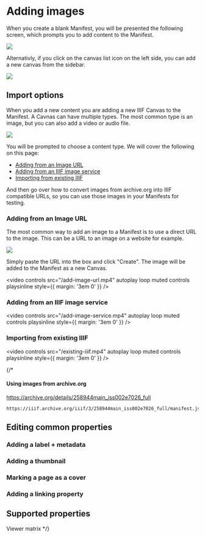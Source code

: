 # Adding images

When you create a blank Manifest, you will be presented the following screen, which prompts you to add content to the Manifest.

![](/empty-manifest.jpg)

Alternativly, if you click on the canvas list icon on the left side, you can add a new canvas from the sidebar.

![](/add-canvas.png)

## Import options

When you add a new content you are adding a new IIIF Canvas to the Manifest. A Cavnas can have multiple types. The most common type is an image, but you can also add a video or audio file.

![](/content-types.png)

You will be prompted to choose a content type. We will cover the following on this page:
- [Adding from an Image URL](#adding-from-an-image-url)
- [Adding from an IIIF image service](#adding-from-an-iiif-image-service)
- [Importing from existing IIIF](#importing-from-existing-iiif)

And then go over how to convert images from archive.org into IIIF compatible URLs, so you can use those images in your Manifests for testing.

### Adding from an Image URL
The most common way to add an image to a Manifest is to use a direct URL to the image. This can be a URL to an image on a website for example.

![](/add-image-url.png)

Simply paste the URL into the box and click "Create". The image will be added to the Manifest as a new Canvas.

<video controls src="/add-image-url.mp4" autoplay loop muted controls playsinline style={{ margin: '3em 0' }} />

### Adding from an IIIF image service

<video controls src="/add-image-service.mp4" autoplay loop muted controls playsinline style={{ margin: '3em 0' }} />

### Importing from existing IIIF

<video controls src="/existing-iiif.mp4" autoplay loop muted controls playsinline style={{ margin: '3em 0' }} />


{/*
#### Using images from archive.org

https://archive.org/details/258944main_iss002e7026_full

```
https://iiif.archive.org/iiif/3/258944main_iss002e7026_full/manifest.json
```


## Editing common properties

### Adding a label + metadata
### Adding a thumbnail
### Marking a page as a cover
### Adding a linking property


## Supported properties

Viewer matrix
*/}
